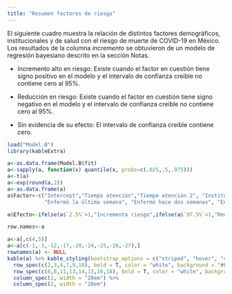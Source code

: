 ```yaml
---
title: "Resumen factores de riesgo"
---
```


El siguiente cuadro muestra la relación de distintos factores demográficos, institucionales y de salud con el riesgo de muerte de COVID-19 en México. Los resultados de la columna *incremento* se obtuvieron de un modelo de regresión bayesiano descrito en la sección Notas.

* Incremento alto en riesgo: Existe cuando el factor en cuestión tiene signo positivo en el modelo y el intervalo de confianza creible no contiene cero al 95%.

* Reducción en riesgo: Existe cuando el factor en cuestión tiene signo negativo en el modelo y el intervalo de confianza creible no contiene cero al 95%.

* Sin evidencia de su efecto: El intervalo de confianza creible contiene cero. 

```r
load("Model.B")
library(kableExtra)

a<-as.data.frame(Model.B$fit)
a<-sapply(a, function(x) quantile(x, probs=c(.025,.5,.975)))
a<-t(a)
a<-exp(round(a,2))
a<-as.data.frame(a)
a$Factor<-c("Intercept","Tiempo atención","Tiempo atención 2", "Institución atención: Estatal","Institución atención: IMSS", "Institución atención: ISSSTE", "Institución atención: PEMEX", "Institución atención: PRIVADA", "Institución atención: SSA", "Institución atención: SEMAR", "Edad", "Edad 2", "Habla indígena", "Sin Obesidad", "Sin enfermedad cardiovascular", "Sin enfermedad renal crónica", "Tabaquismo", "Sin hipertensión", "Sin inmunosupresores", "Asma", "Sin diabetes", "Embarazo", "Sexo",
            "Enfermó la última semana", "Enfermó hace dos semanas", "Enfermó hace tres semanas", "Linear")

a$Efecto<-ifelse(a$`2.5%`>1,"Incrementa riesgo",ifelse(a$`97.5%`<1,"Reducción en riesgo","Sin evidencia de su efecto"))

row.names<-a

a<-a[,c(4,5)]
a<-a[c(-1,-3,-12,-17,-20,-24,-25,-26,-27),]
rownames(a) <- NULL
kable(a) %>% kable_styling(bootstrap_options = c("striped", "hover", "condensed", "responsive"),  full_width = F, font_size = 14) %>%
  row_spec(c(2,3,4,7,9,10), bold = T, color = "white", background = "#F62217") %>%
  row_spec(c(6,8,11,13,14,15,16,18), bold = T, color = "white", background = "#306754") %>%
  column_spec(1, width = "20em") %>%
  column_spec(2, width = "20em")
```